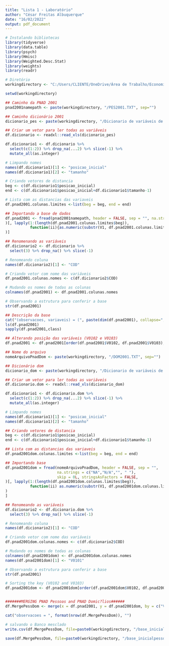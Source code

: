 ```yaml
---
title: "Lista 1 - Laboratório"
author: "César Freitas Albuquerque"
date: "16/02/2022"
output: pdf_document
---
```



```r
# Instalando bibliotecas
library(tidyverse)
library(data.table)
library(psych)
library(Hmisc)
library(Weighted.Desc.Stat)
library(weights)
library(readr)
```

```r
# Diretório
workingdirectory <- "C:/Users/CLIENTE/OneDrive/Área de Trabalho/Economia/6º Semestre/Laboratório/Lab"

setwd(workingdirectory)
```


```r
## Caminho da PNAD 2001
pnad2001namepath <- paste(workingdirectory, "/PES2001.TXT", sep="")

## Caminho dicionário 2001
dicionario_pes <- paste(workingdirectory, "/Dicionario de variáveis de pessoas - 2001.xls", sep = "")

## Criar um vetor para ler todas as variáveis 
df.dicionario <- readxl::read_xls(dicionario_pes)

df.dicionario1 <- df.dicionario %>%
  select(c(1:2)) %>% drop_na(...2) %>% slice(-1) %>%
  mutate_all(as.integer)

# Limpando nomes
names(df.dicionario1)[1] <- "posicao_inicial"
names(df.dicionario1)[2] <- "tamanho"

# Criando vetores de distancia 
beg <- c(df.dicionario1$posicao_inicial)
end <- c(df.dicionario1$posicao_inicial+df.dicionario1$tamanho-1)

# Lista com as distancias das variaveis
df.pnad2001.colunas.limites <-list(beg = beg, end = end)

## Importando a base de dados
df.pnad2001 <- fread(pnad2001namepath, header = FALSE, sep = "", na.strings = c("NA","N/A","", " "), skip = 0L, stringsAsFactors = FALSE,
)[, lapply(1:(length(df.pnad2001.colunas.limites$beg)), 
           function(ii){as.numeric(substr(V1, df.pnad2001.colunas.limites$beg[ii], df.pnad2001.colunas.limites$end[ii]))}
)]

## Renomenando as variáveis
df.dicionario2 <- df.dicionario %>%
  select(3) %>% drop_na() %>% slice(-1)

# Renomeando coluna
names(df.dicionario2)[1] <- "COD"

# Criando vetor com nome das variáveis
df.pnad2001.colunas.nomes <- c(df.dicionario2$COD)

# Mudando os nomes de todas as colunas
colnames(df.pnad2001) <- df.pnad2001.colunas.nomes

# Observando a estrutura para conferir a base
str(df.pnad2001)

## Descrição da base 
cat("(observacoes, variaveis) = (", paste(dim(df.pnad2001), collapse=", "), ")")
ls(df.pnad2001)
sapply(df.pnad2001,class)

## Alterando posição das variáveis (V0102 e V0103)
df.pnad2001 <- df.pnad2001[order(df.pnad2001$V0102, df.pnad2001$V0103),]
```

```r
## Nome do arquivo
nomeArquivoPnadDom <- paste(workingdirectory, "/DOM2001.TXT", sep="")

## Dicionário dom
dicionario_dom <- paste(workingdirectory, "/Dicionario de variáveis de domicílios - 2001.xls", sep = "")

## Criar um vetor para ler todas as variáveis 
df.dicionario.dom <- readxl::read_xls(dicionario_dom)

df.dicionario1 <- df.dicionario.dom %>%
  select(c(1:2)) %>% drop_na(...2) %>% slice(-1) %>%
  mutate_all(as.integer)

# Limpando nomes
names(df.dicionario1)[1] <- "posicao_inicial"
names(df.dicionario1)[2] <- "tamanho"

## Criando vetores de distancia 
beg <- c(df.dicionario1$posicao_inicial)
end <- c(df.dicionario1$posicao_inicial+df.dicionario1$tamanho-1)

## Lista com as distancias das variaveis
df.pnad2001dom.colunas.limites <-list(beg = beg, end = end)

## Importando base
df.pnad2001dom = fread(nomeArquivoPnadDom, header = FALSE, sep = "",
                       na.strings = c("NA","N/A","", " "),
                       skip = 0L, stringsAsFactors = FALSE,
)[, lapply(1:(length(df.pnad2001dom.colunas.limites$beg)),
           function(ii) as.numeric(substr(V1, df.pnad2001dom.colunas.limites$beg[ii], df.pnad2001dom.colunas.limites$end[ii]))
)
]

## Renomeando as variáveis
df.dicionario2 <- df.dicionario.dom %>%
  select(3) %>% drop_na() %>% slice(-1)

# Renomeando coluna
names(df.dicionario2)[1] <- "COD"

# Criando vetor com nome das variáveis
df.pnad2001dom.colunas.nomes <- c(df.dicionario2$COD)

# Mudando os nomes de todas as colunas
colnames(df.pnad2001dom) <- df.pnad2001dom.colunas.nomes
names(df.pnad2001dom)[1] <- "V0101"

# Observando a estrutura para conferir a base
str(df.pnad2001)

# Sorting the key (V0102 and V0103)
df.pnad2001dom <- df.pnad2001dom[order(df.pnad2001dom$V0102, df.pnad2001dom$V0103),]


#######MERGING PNAD Pessoas and PNAD Domic?lios######    
df.MergePessDom <- merge(x = df.pnad2001, y = df.pnad2001dom, by = c("V0102", "V0103"))

cat("observacoes = ", format(nrow(df.MergePessDom)), "")

# salvando o Banco mesclado
write.csv(df.MergePessDom, file=paste0(workingdirectory, "/base_inicialpessdom.R.csv"))

save(df.MergePessDom, file=paste0(workingdirectory, "/base_inicialpessdom.R.dta"))
```

